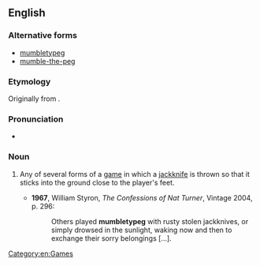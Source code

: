 ==English==
{{wikipedia}}

===Alternative forms===
* [[mumbletypeg]]
* [[mumble-the-peg]]

===Etymology===
Originally from {{compound|mumble|the|peg}}.

===Pronunciation===
* {{a|UK}} {{IPA|/ˈmʌmb(ə)ltiˌpɛɡ/}}

===Noun===
{{en-noun|-}}

# {{context|US}} Any of several forms of a [[game]] in which a [[jackknife]] is thrown so that it sticks into the ground close to the player's feet.
#* '''1967''', William Styron, ''The Confessions of Nat Turner'', Vintage 2004, p. 296:
#*: Others played '''mumbletypeg''' with rusty stolen jackknives, or simply drowsed in the sunlight, waking now and then to exchange their sorry belongings [...].

[[Category:en:Games]]
